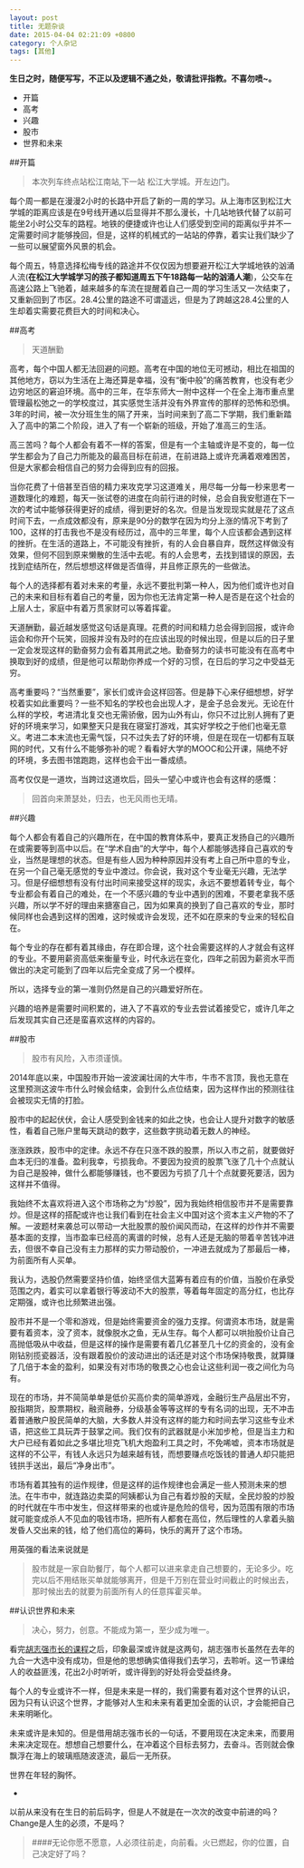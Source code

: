 ```yaml
---
layout: post
title: 无题杂谈
date: 2015-04-04 02:21:09 +0800
category: 个人杂记
tags: [其他]
---
```


**生日之时，随便写写，不正以及逻辑不通之处，敬请批评指教。不喜勿喷~。**

* 开篇
* 高考
* 兴趣
* 股市
* 世界和未来


##开篇

> 本次列车终点站松江南站,下一站 松江大学城。开左边门。  

每个周一都是在漫漫2小时的长路中开启了新的一周的学习。从上海市区到松江大学城的距离应该是在9号线开通以后显得并不那么漫长，十几站地铁代替了以前可能坐2小时公交车的路程。地铁的便捷或许也让人们感受到空间的距离似乎并不一定需要时间才能够挽回，但是，这样的机械式的一站站的停靠，着实让我们缺少了一些可以展望窗外风景的机会。

每个周五，特意选择松梅专线的路途并不仅仅因为想要避开松江大学城地铁的汹涌人流(**在松江大学城学习的孩子都知道周五下午18路每一站的汹涌人潮**)，公交车在高速公路上飞驰着，越来越多的车流在提醒着自己一周的学习生活又一次结束了，又重新回到了市区。28.4公里的路途不可谓遥远，但是为了跨越这28.4公里的人生却着实需要花费巨大的时间和决心。

##高考

>天道酬勤

高考，每个中国人都无法回避的问题。高考在中国的地位无可撼动，相比在祖国的其他地方，窃以为生活在上海还算是幸福，没有“衡中般”的痛苦教育，也没有老少边穷地区的窘迫环境。高中的三年，在华东师大一附中这样一个在全上海市重点里管理最松弛之一的学校度过，其实感觉生活并没有外界宣传的那样的恐怖和恐惧。3年的时间，被一次分班生生的隔了开来，当时间来到了高二下学期，我们重新踏入了高中的第二个阶段，进入了有一个崭新的班级，开始了准高三的生活。

高三苦吗？每个人都会有着不一样的答案，但是有一个主轴或许是不变的，每一位学生都会为了自己力所能及的最高目标在前进，在前进路上或许充满着艰难困苦，但是大家都会相信自己的努力会得到应有的回报。

当你花费了十倍甚至百倍的精力来攻克学习这道难关，用尽每一分每一秒来思考一道数理化的难题，每天一张试卷的进度在向前行进的时候，总会自我安慰道在下一次的考试中能够获得更好的成绩，得到更好的名次。但是当发现现实就是花了这点时间下去，一点成效都没有，原来是90分的数学在因为均分上涨的情况下考到了100，这样的打击我也不是没有经历过，高中的三年里，每个人应该都会遇到这样的挫折。在生活的道路上，不可能没有挫折，有的人会自暴自弃，既然这样做没有效果，但何不回到原来懒散的生活中去呢。有的人会思考，去找到错误的原因，去找到症结所在，然后想想这样做是否值得，并且修正原先的一些做法。

每个人的选择都有着对未来的考量，永远不要批判第一种人，因为他们或许也对自己的未来和目标有着自己的考量，因为你也无法肯定第一种人是否是在这个社会的上层人士，家庭中有着万贯家财可以等着挥霍。

天道酬勤，最近越发感觉这句话是真理。花费的时间和精力总会得到回报，或许命运会和你开个玩笑，回报并没有及时的在应该出现的时候出现，但是以后的日子里一定会发现这样的勤奋努力会有着其用武之地。勤奋努力的读书可能没有在高考中换取到好的成绩，但是他可以帮助你养成一个好的习惯，在日后的学习之中受益无穷。

高考重要吗？“当然重要”，家长们或许会这样回答。但是静下心来仔细想想，好学校着实如此重要吗？一些不知名的学校也会出现人才，是金子总会发光。无论在什么样的学校，考进清北复交也无需骄傲，因为山外有山，你只不过比别人拥有了更好的环境来学习，如果整天只是我在寝室打游戏，其实好学校之于他们也毫无意义。考进二本末流也无需气馁，只不过失去了好的环境，但是在现在一切都有互联网的时代，又有什么不能够弥补的呢？看看好大学的MOOC和公开课，隔绝不好的环境，多去图书馆跑跑，这样也会干出一番成绩。

高考仅仅是一道坎，当跨过这道坎后，回头一望心中或许也会有这样的感慨：

>回首向来萧瑟处，归去，也无风雨也无晴。

##兴趣

每个人都会有着自己的兴趣所在，在中国的教育体系中，要真正发扬自己的兴趣所在或需要等到高中以后。在“学术自由”的大学中，每个人都能够选择自己喜欢的专业，当然是理想的状态。但是有些人因为种种原因并没有考上自己所中意的专业，在另一个自己毫无感觉的专业中渡过。你会说，我对这个专业毫无兴趣，无法学习。但是仔细想想有没有付出时间来接受这样的现实，永远不要想着转专业，每个专业都会有着自己的难处，在一个不感兴趣的专业中遇到的困难，不要老拿我不感兴趣，所以学不好的理由来搪塞自己，因为如果真的换到了自己喜欢的专业，那时候同样也会遇到这样的困难，这时候或许会发现，还不如在原来的专业来的轻松自在。


每个专业的存在都有着其缘由，存在即合理，这个社会需要这样的人才就会有这样的专业。不要用薪资高低来衡量专业，时代永远在变化，四年之前因为薪资水平而做出的决定可能到了四年以后完全变成了另一个模样。

所以，选择专业的第一准则仍然是自己的兴趣爱好所在。

兴趣的培养是需要时间积累的，进入了不喜欢的专业去尝试着接受它，或许几年之后发现其实自己还是蛮喜欢这样的内容的。

##股市

>股市有风险，入市须谨慎。

2014年底以来，中国股市开始一波波澜壮阔的大牛市，牛市不言顶，我也无意在这里预测这波牛市什么时候会结束，会到什么点位结束，因为这样作出的预测往往会被现实无情的打脸。

股市中的起起伏伏，会让人感受到金钱来的如此之快，也会让人提升对数字的敏感性，看着自己账户里每天跳动的数字，这些数字挑动着无数人的神经。

涨涨跌跌，股市中的定律。永远不存在只涨不跌的股票，所以入市之前，就要做好血本无归的准备。盈利我幸，亏损我命。不要因为投资的股票飞涨了几十个点就认为自己是股神，做什么都能够赚钱，也不要因为亏损了几十个点就要死要活，因为这样并不值得。

我始终不太喜欢将进入这个市场称之为“炒股”，因为我始终相信股市并不是需要靠炒。但是这样的搭配或许也让我们看到在社会主义中国对这个资本主义产物的不了解。一波题材来袭总可以带动一大批股票的股价闻风而动，在这样的炒作并不需要基本面的支撑，当市盈率已经高的离谱的时候，总有人还是无脑的带着辛苦钱冲进去，但很不幸自己没有主力那样的实力带动股价，一冲进去就成为了那最后一棒，为前面所有人买单。

我认为，选股仍然需要坚持价值，始终坚信大蓝筹有着应有的价值，当股价在承受范围之内，着实可以拿着银行等波动不大的股票，等着每年固定的高分红，也比存定期强，或许也比频繁进出强。

股市并不是一个零和游戏，但是始终需要资金的强力支撑。何谓资本市场，就是需要有着资本，没了资本，就像脱水之鱼，无从生存。每个人都可以哄抬股价让自己高抛低吸从中收益，但是这样的操作是需要有着几亿甚至几十亿的资金的，没有金刚钻别揽瓷器活，没有跟着股价的波动进出的话还是对这个市场保持敬畏，就算赚了几倍于本金的盈利，如果没有对市场的敬畏之心也会让这些利润一夜之间化为乌有。

现在的市场，并不简简单单是低价买高价卖的简单游戏，金融衍生产品层出不穷，股指期货，股票期权，融资融券，分级基金等等这样的专有名词的出现，无不冲击着普通散户股民简单的大脑，大多数人并没有这样的能力和时间去学习这些专业术语，把这些工具玩弄于鼓掌之间。我们仅有的武器就是小米加步枪，但是当主力和大户已经有着如此之多堪比坦克飞机大炮盈利工具之时，不免唏嘘，资本市场就是这样的不公平，有钱人永远只为越来越有钱，而想要赚点吃饭钱的普通人却只能把钱拱手送出，最后“净身出市”。

市场有着其独有的运作规律，但是这样的运作规律也会满足一些人预测未来的想法。在牛市中，就连路边卖菜的阿姨都认为自己有着炒股的天赋，全民炒股的炒股的时代就在牛市中发生，但这样带来的也或许是危险的信号，因为范围有限的市场就可能变成杀人不见血的吸钱市场，把所有人都套在高位，然后理性的人拿着头脑发昏人交出来的钱，给了他们高位的筹码，快乐的离开了这个市场。

用英强的看法来说就是
>股市就是一家自助餐厅，每个人都可以进来拿走自己想要的，无论多少。吃完以后不用结账买单就能够离开，但是千万别在营业时间截止的时候出去，那时候出去的就要为前面所有人的任意挥霍买单。


##认识世界和未来

>决心，努力，创意。不能成为第一，至少成为唯一。

看完[胡志强市长的课程](https://www.youtube.com/watch?v=MEoZUcHdox4&list=WL&index=6)之后，印象最深或许就是这两句，胡志强市长虽然在去年的九合一大选中没有成功，但是他的思想确实值得我们去学习，去聆听。这一节课给人的收益匪浅，花出2小时听听，或许得到的好处将会受益终身。

每个人的专业或许不一样，但是未来是一样的，我们需要有着对这个世界的认识，因为只有认识这个世界，才能够对人生和未来有着更加全面的认识，才会能把自己未来明晰化。

未来或许是未知的。但是借用胡志强市长的一句话，不要用现在决定未来，而要用未来决定现在。想想自己想要什么，在冲着这个目标去努力，去奋斗。否则就会像飘浮在海上的玻璃瓶随波逐流，最后一无所获。

世界在年轻的胸怀。



*
以前从来没有在生日的前后码字，但是人不就是在一次次的改变中前进的吗？
Change是人生的必须，不是吗？

>####无论你愿不愿意，人必须往前走，向前看。火已燃起，你的位置，自己决定好了吗？